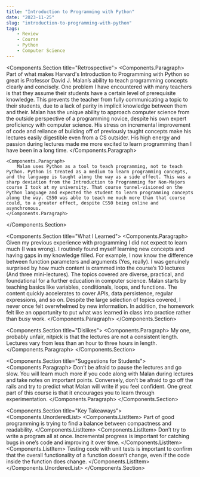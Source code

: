 ```yaml
---
title: "Introduction to Programming with Python"
date: "2023-11-25"
slug: "introduction-to-programming-with-python"
tags:
    - Review
    - Course
    - Python
    - Computer Science
---
```



<Components.Section title="Retrospective">
    <Components.Paragraph>
        Part of what makes Harvard's Introduction to Programming with Python so great is Professor David J. Malan’s ability to teach programming concepts clearly and concisely. One problem I have encountered with many teachers is that they assume their students have a certain level of prerequisite knowledge. This prevents the teacher from fully communicating a topic to their students, due to a lack of parity in implicit knowledge between them and their. Malan has the unique ability to approach computer science from the outside perspective of a programming novice, despite his own expert proficiency with computer science. His stress on incremental improvement of code and reliance of building off of previously taught concepts make his lectures easily digestible even from a CS outsider. His high energy and passion during lectures made me more excited to learn programming than I have been in a long time.
    </Components.Paragraph>

    <Components.Paragraph>
        Malan uses Python as a tool to teach programming, not to teach Python. Python is treated as a medium to learn programming concepts, and the language is taught along the way as a side effect. This was a sharp deviation from the Introduction to Programming for Non-Majors course I took at my university. That course tunnel-visioned on the Python language and expected the student to learn programming concepts along the way. CS50 was able to teach me much more than that course could, to a greater effect, despite CS50 being online and asynchronous.
    </Components.Paragraph>
</Components.Section>

<Components.Section title="What I Learned">
    <Components.Paragraph>
        Given my previous experience with programming I did not expect to learn much (I was wrong). I routinely found myself learning new concepts and having gaps in my knowledge filled. For example, I now know the difference between function parameters and arguments (Yes, really). I was genuinely surprised by how much content is crammed into the course’s 10 lectures (And three mini-lectures). The topics covered are diverse, practical, and foundational for a further education in computer science. Malan starts by teaching basics like variables, conditionals, loops, and functions. The content quickly accelerates to cover APIs, data persistence, regular expressions, and so on. Despite the large selection of topics covered, I never once felt overwhelmed by new information. In addition, the homework felt like an opportunity to put what was learned in class into practice rather than busy work.
    </Components.Paragraph>
</Components.Section>

<Components.Section title="Dislikes">
    <Components.Paragraph>
        My one, probably unfair, nitpick is that the lectures are not a consistent length. Lectures vary from less than an hour to three hours in length.
    </Components.Paragraph>
</Components.Section>

<Components.Section title="Suggestions for Students">
    <Components.Paragraph>
        Don’t be afraid to pause the lectures and go slow. You will learn much more if you code along with Malan during lectures and take notes on important points. Conversely, don’t be afraid to go off the rails and try to predict what Malan will write if you feel confident. One great part of this course is that it encourages you to learn through experimentation.
    </Components.Paragraph>
</Components.Section>

<Components.Section title="Key Takeaways">
    <Components.UnorderedList>
        <Components.ListItem>
            Part of good programming is trying to find a balance between compactness and readability.
        </Components.ListItem>
        <Components.ListItem>
            Don’t try to write a program all at once. Incremental progress is important for catching bugs in one’s code and improving it over time.
        </Components.ListItem>
        <Components.ListItem>
            Testing code with unit tests is important to confirm that the overall functionality of a function doesn’t change, even if the code inside the function does change.
        </Components.ListItem>
    </Components.UnorderedList>
</Components.Section>